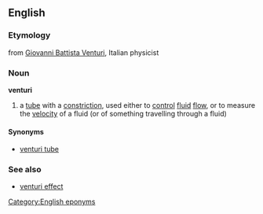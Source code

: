 ==English==
===Etymology===
from [[w:Giovanni Battista Venturi|Giovanni Battista Venturi]], Italian physicist

===Noun===
'''venturi'''
{{wikipedia}}

# a [[tube]] with a [[constriction]], used either to [[control]] [[fluid]] [[flow]], or to measure the [[velocity]] of a fluid (or of something travelling through a fluid)

====Synonyms====
*[[venturi tube]]

===See also===
*[[venturi effect]]

[[Category:English eponyms]]